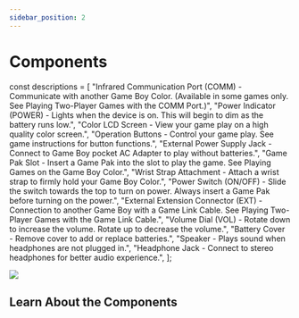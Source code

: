 ```yaml
---
sidebar_position: 2
---
```


# Components

const descriptions = [
  "Infrared Communication Port (COMM) - Communicate with another Game Boy Color. (Available in some games only. See Playing Two-Player Games with the COMM Port.)",
  "Power Indicator (POWER) - Lights when the device is on. This will begin to dim as the battery runs low.",
  "Color LCD Screen - View your game play on a high quality color screen.",
  "Operation Buttons - Control your game play. See game instructions for button functions.",
  "External Power Supply Jack - Connect to Game Boy pocket AC Adapter to play without batteries.",
  "Game Pak Slot - Insert a Game Pak into the slot to play the game. See Playing Games on the Game Boy Color.",
  "Wrist Strap Attachment - Attach a wrist strap to firmly hold your Game Boy Color.",
  "Power Switch (ON/OFF) - Slide the switch towards the top to turn on power. Always insert a Game Pak before turning on the power.",
  "External Extension Connector (EXT) - Connection to another Game Boy with a Game Link Cable. See Playing Two-Player Games with the Game Link Cable.",
  "Volume Dial (VOL) - Rotate down to increase the volume. Rotate up to decrease the volume.",
  "Battery Cover - Remove cover to add or replace batteries.",
  "Speaker - Plays sound when headphones are not plugged in.",
  "Headphone Jack - Connect to stereo headphones for better audio experience.",
];

<Image src="/img/components.png">
  <ClickArea left={0} top={0} width={100} height={100} jumpId="comp-0" />
</Image>

## Learn About the Components

<List ordered items={descriptions} idPrefix="comp" />
